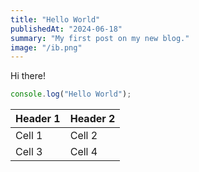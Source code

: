 ```yaml
---
title: "Hello World"
publishedAt: "2024-06-18"
summary: "My first post on my new blog."
image: "/ib.png"
---
```


Hi there!

```jsx
console.log("Hello World");
```

| Header 1 | Header 2 |
| -------- | -------- |
| Cell 1   | Cell 2   |
| Cell 3   | Cell 4   |
